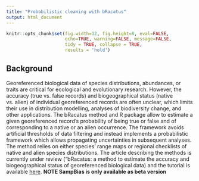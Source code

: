 ```yaml
---
title: "Probabilistic cleaning with bRacatus"
output: html_document
---
```



```r
knitr::opts_chunk$set(fig.width=12, fig.height=8, eval=FALSE,
                      echo=TRUE, warning=FALSE, message=FALSE,
                      tidy = TRUE, collapse = TRUE,
                      results = 'hold')
```

## Background
Georeferenced biological data of species distributions, abundances, or traits are critical for ecological and evolutionary research. However, the accuracy (true vs. false records) and biogeographical status (native vs. alien) of individual georeferenced records are often unclear, which limits their use in distribution modelling, analyses of biodiversity change, and other applications. The bRacatus method and R package allow to estimate a given georeferenced record’s probability of being true or false and of corresponding to a native or an alien occurrence. The framework avoids artificial thresholds of data filtering and instead implements a probabilistic framework which allows propagating uncertainties in subsequent analyses. The method relies on either species' range maps or regional checklists of native and alien species distributions. The article describing the methods is currently under review ("bRacatus: a method to estimate the accuracy and biogeographical status of georeferenced biological data) and the tutorial is available [here](https://github.com/azizka/sampbias/wiki). **NOTE SampBias is only available as beta version**
